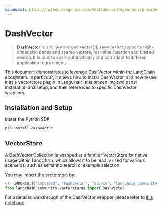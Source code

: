 ```yaml
---
canonical: https://python.langchain.com/v0.2/docs/integrations/providers/dashvector/
---
```


# DashVector

> [DashVector](https://help.aliyun.com/document_detail/2510225.html) is a fully-managed vectorDB service that supports high-dimension dense and sparse vectors, real-time insertion and filtered search. It is built to scale automatically and can adapt to different application requirements.  

This document demonstrates to leverage DashVector within the LangChain ecosystem. In particular, it shows how to install DashVector, and how to use it as a VectorStore plugin in LangChain.
It is broken into two parts: installation and setup, and then references to specific DashVector wrappers.

## Installation and Setup
Install the Python SDK:
```bash
pip install dashvector
```

## VectorStore

A DashVector Collection is wrapped as a familiar VectorStore for native usage within LangChain, 
which allows it to be readily used for various scenarios, such as semantic search or example selection.

You may import the vectorstore by:
```python
<!--IMPORTS:[{"imported": "DashVector", "source": "langchain_community.vectorstores", "docs": "https://api.python.langchain.com/en/latest/vectorstores/langchain_community.vectorstores.dashvector.DashVector.html", "title": "DashVector"}]-->
from langchain_community.vectorstores import DashVector
```

For a detailed walkthrough of the DashVector wrapper, please refer to [this notebook](/docs/integrations/vectorstores/dashvector)